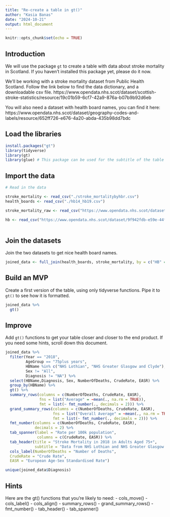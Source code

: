 ```yaml
---
title: "Re-create a table in gt()"
author: "Kasia Banas"
date: "2024-10-21"
output: html_document
---
```


```r
knitr::opts_chunk$set(echo = TRUE)
```

## Introduction

We will use the package `gt` to create a table with data about stroke mortality in Scotland. If you haven't installed this package yet, please do it now.

We'll be working with a stroke mortality dataset from Public Health Scotland. Follow the link below to find the data dictionary, and a downloadable csv file. https://www.opendata.nhs.scot/dataset/scottish-stroke-statistics/resource/19c01b59-6cf7-42a9-876a-b07b9b92d6eb

You will also need a dataset with health board names, you can find it here: https://www.opendata.nhs.scot/dataset/geography-codes-and-labels/resource/652ff726-e676-4a20-abda-435b98dd7bdc

## Load the libraries
```r
install.packages("gt")
library(tidyverse)  
library(gt) 
library(glue) # This package can be used for the subtitle of the table
```

## Import the data
```r
# Read in the data

stroke_mortality <- read_csv("./stroke_mortalitybyhbr.csv")
health_boards <- read_csv("./hb14_hb19.csv")

stroke_mortality_raw <- read_csv("https://www.opendata.nhs.scot/dataset/f5dcf382-e6ca-49f6-b807-4f9cc29555bc/resource/19c01b59-6cf7-42a9-876a-b07b9b92d6eb/download/stroke_mortalitybyhbr.csv")
 
hb <- read_csv("https://www.opendata.nhs.scot/dataset/9f942fdb-e59e-44f5-b534-d6e17229cc7b/resource/652ff726-e676-4a20-abda-435b98dd7bdc/download/hb14_hb19.csv")
 
```

## Join the datasets
Join the two datasets to get nice health board names.

```r
joined_data <- full_join(health_boards, stroke_mortality, by = c("HB" = "HBR"))
```


## Build an MVP
Create a first version of the table, using only tidyverse functions. Pipe it to `gt()` to see how it is formatted.

```r
joined_data %>% 
  gt()
```


## Improve
Add `gt()` functions to get your table closer and closer to the end product. 
If you need some hints, scroll down this document. 

```r
joined_data %>% 
  filter(Year == "2018", 
         AgeGroup == "75plus years",
         HBName %in% c("NHS Lothian", "NHS Greater Glasgow and Clyde"),
         Sex != "All",
         Diagnosis != "NA") %>% 
  select(HBName,Diagnosis, Sex, NumberOfDeaths, CrudeRate, EASR) %>% 
  group_by(HBName) %>% 
  gt() %>% 
  summary_rows(columns = c(NumberOfDeaths, CrudeRate, EASR), 
               fns = list("Average" = ~mean(., na.rm = TRUE)),
               fmt = list(~ fmt_number(., decimals = 2))) %>% 
  grand_summary_rows(columns = c(NumberOfDeaths, CrudeRate, EASR), 
                     fns = list("Overall Average" = ~mean(., na.rm = TRUE)),
                     fmt = list(~ fmt_number(., decimals = 2))) %>% 
  fmt_number(columns = c(NumberOfDeaths, CrudeRate, EASR), 
             decimals = 2) %>% 
  tab_spanner(label = "Rate per 100k population",
              columns = c(CrudeRate, EASR)) %>% 
  tab_header(title = "Stroke Mortality in 2018 in Adults Aged 75+",
             subtitle = "Data from NHS Lothian and NHS Greater Glasgow and Clyde") %>% 
  cols_label(NumberOfDeaths = "Number of Deaths", 
  CrudeRate = "Crude Rate", 
  EASR = "European Age-Sex Standardised Rate")

unique(joined_data$Diagnosis)
```



















## Hints

Here are the gt() functions that you're likely to need:
- cols_move()
- cols_label()
- cols_align()
- summary_rows()
- grand_summary_rows()
- fmt_number()
- tab_header()
- tab_spanner()





